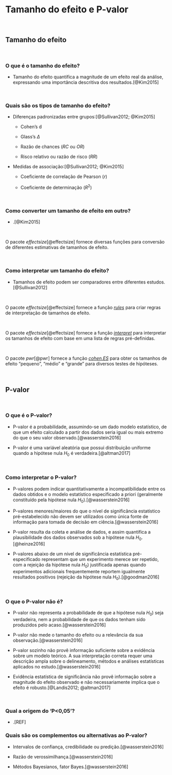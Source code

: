 # **Tamanho do efeito e P-valor** {#efeito-pvalor}

<br>

## Tamanho do efeito {#tamanho-efeito}

<br>

### O que é o tamanho do efeito?

-   Tamanho do efeito quantifica a magnitude de um efeito real da análise, expressando uma importância descritiva dos resultados.[@Kim2015]

<br>

### Quais são os tipos de tamanho do efeito?

-   Diferenças padronizadas entre grupos:[@Sullivan2012; @Kim2015]

    -   Cohen's d

    -   Glass's $\Delta$

    -   Razão de chances ($RC$ ou $OR$)

    -   Risco relativo ou razão de risco ($RR$)

-   Medidas de associação:[@Sullivan2012; @Kim2015]

    -   Coeficiente de correlação de Pearson ($r$)

    -   Coeficiente de determinação ($R^2$)

<br>

### Como converter um tamanho de efeito em outro?

-   .[@Kim2015]

<br>

::: {.infobox .Rlogo data-latex="{images/Rlogo}"}
O pacote *effectsize*[@effectsize] fornece diversas funções para conversão de diferentes estimativas de tamanhos de efeito.
:::

<br>

### Como interpretar um tamanho do efeito?

-   Tamanhos de efeito podem ser comparadores entre diferentes estudos.[@Sullivan2012]

<br>

::: {.infobox .Rlogo data-latex="{images/Rlogo}"}
O pacote *effectsize*[@effectsize] fornece a função [*rules*](https://www.rdocumentation.org/packages/effectsize/versions/0.8.3/topics/rules) para criar regras de interpretação de tamanhos de efeito.
:::

<br>

::: {.infobox .Rlogo data-latex="{images/Rlogo}"}
O pacote *effectsize*[@effectsize] fornece a função [*interpret*](https://www.rdocumentation.org/packages/effectsize/versions/0.8.3/topics/interpret) para interpretar os tamanhos de efeito com base em uma lista de regras pré-definidas.
:::

<br>

::: {.infobox .Rlogo data-latex="{images/Rlogo}"}
O pacote *pwr*[@pwr] fornece a função [*cohen.ES*](https://www.rdocumentation.org/packages/pwr/versions/1.3-0/topics/cohen.ES) para obter os tamanhos de efeito "pequeno", "médio" e "grande" para diversos testes de hipóteses.
:::

<br>

## P-valor {#p-valor}

<br>

### O que é o P-valor?

-   P-valor é a probabilidade, assumindo-se um dado modelo estatístico, de que um efeito calculado a partir dos dados seria igual ou mais extremo do que o seu valor observado.[@wasserstein2016]

-   P-valor é uma variável aleatória que possui distribuição uniforme quando a hipótese nula $H_{0}$ é verdadeira.[@altman2017]

<br>

### Como interpretar o P-valor?

-   P-valores podem indicar quantitativamente a incompatibilidade entre os dados obtidos e o modelo estatístico especificado a priori (geralmente constituído pela hipótese nula $H_{0}$).[@wasserstein2016]

-   P-valores menores/maiores do que o nível de significância estatístico pré-estabelecido não devem ser utilizados como única fonte de informação para tomada de decisão em ciência.[@wasserstein2016]

-   P-valor resulta da coleta e análise de dados, e assim quantifica a plausibilidade dos dados observados sob a hipótese nula $H_{0}$.[@heinze2016]

-   P-valores abaixo de um nível de significância estatística pré-especificado representam que um experimento merece ser repetido, com a rejeição da hipótese nula $H_{0}$) justificada apenas quando experimentos adicionais frequentemente reportem igualmente resultados positivos (rejeição da hipótese nula $H_{0}$).[@goodman2016]

<br>

### O que o P-valor não é?

-   P-valor não representa a probabilidade de que a hipótese nula $H_{0}$) seja verdadeira, nem a probabilidade de que os dados tenham sido produzidos pelo acaso.[@wasserstein2016]

-   P-valor não mede o tamanho do efeito ou a relevância da sua observação.[@wasserstein2016]

-   P-valor sozinho não provê informação suficiente sobre a evidência sobre um modelo teórico. A sua interpretação correta requer uma descrição ampla sobre o delineamento, métodos e análises estatísticas aplicados no estudo.[@wasserstein2016]

-   Evidência estatística de significância não provê informação sobre a magnitude do efeito observado e não necessariamente implica que o efeito é robusto.[@Landis2012; @altman2017]

<br>

### Qual a origem do 'P<0,05'?

-   .[REF]

### Quais são os complementos ou alternativas ao P-valor?

-   Intervalos de confiança, credibilidade ou predição.[@wasserstein2016]

-   Razão de verossimilhança.[@wasserstein2016]

-   Métodos Bayesianos, fator Bayes.[@wasserstein2016]

<br>
